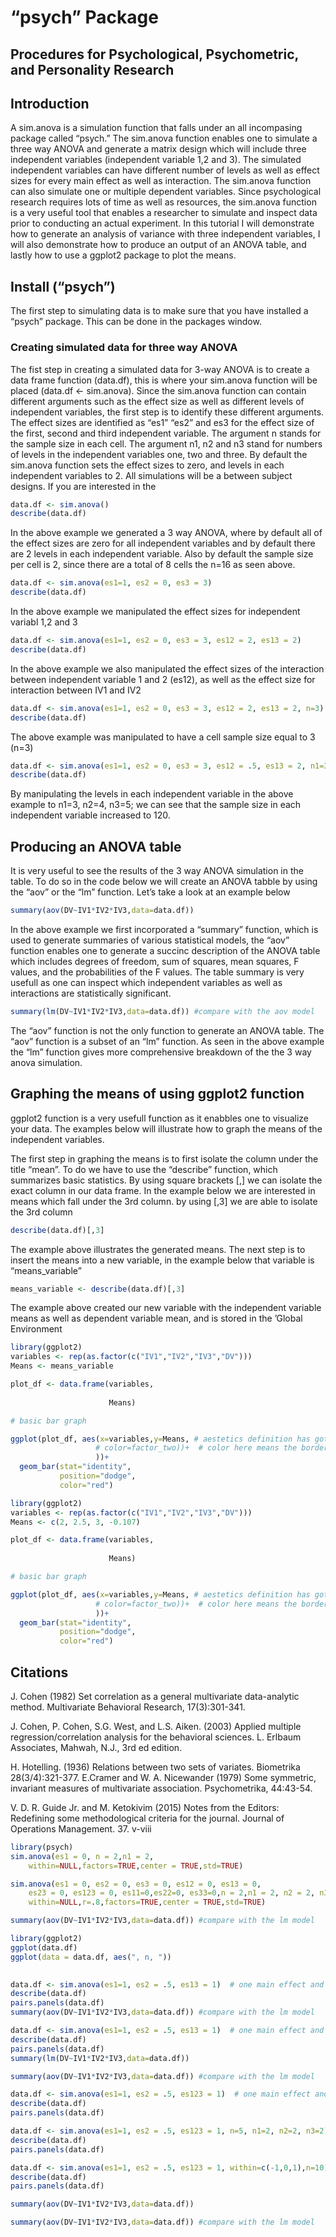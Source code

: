 
# "psych" Package

## Procedures for Psychological, Psychometric, and Personality Research

## Introduction

A sim.anova is a simulation function that falls under an all incompasing package called "psych." The sim.anova function enables one to simulate a three way ANOVA and generate a matrix design which will include three independent variables (independent variable 1,2 and 3). The simulated independent variables can have different number of levels as well as effect sizes for every main effect as well as interaction. The sim.anova function can also simulate one or multiple dependent variables. Since psychological research requires lots of time as well as resources, the sim.anova function is a very useful tool that enables a researcher to simulate and inspect data prior to conducting an actual experiment. In this tutorial I will demonstrate how to generate an analysis of variance with three independent variables, I will also demonstrate how to produce an output of an ANOVA table, and lastly how to use a ggplot2 package to plot the means. 

## Install ("psych")

The first step to simulating data is to make sure that you have installed a "psych" package. This can be done in the packages window.

### Creating simulated data for three way ANOVA

The fist step in creating a simulated data for 3-way ANOVA is to create a data frame function (data.df), this is where your sim.anova function will be placed (data.df <- sim.anova). Since the sim.anova function can contain different arguments such as the effect size as well as different levels of independent variables, the first step is to identify these different arguments. The effect sizes are identified as "es1" "es2" and es3 for the effect size of the first, second and third  independent variable. The argument n stands for the sample size in each cell. The argument n1, n2 and n3 stand for numbers of levels in the independent variables one, two and three. By default the sim.anova function sets the effect sizes to zero, and levels in each independent variables to 2. All simulations will be a between subject designs. If you are interested in the 



```r
data.df <- sim.anova()  
describe(data.df)

```
In the above example we generated a 3 way ANOVA, where by default all of the effect sizes are zero for all independent variables and by default there are 2 levels in each independent variable. Also by default the sample size per cell is 2, since there are a total of 8 cells the n=16 as seen above.


```r
data.df <- sim.anova(es1=1, es2 = 0, es3 = 3)  
describe(data.df)

```

In the above example we manipulated the effect sizes for independent variabl 1,2 and 3

```r
data.df <- sim.anova(es1=1, es2 = 0, es3 = 3, es12 = 2, es13 = 2)  
describe(data.df)

```
In the above example we also manipulated the effect sizes of the interaction between independent variable 1 and 2 (es12), as well as the effect size for interaction between IV1 and IV2

```r
data.df <- sim.anova(es1=1, es2 = 0, es3 = 3, es12 = 2, es13 = 2, n=3)  
describe(data.df)

```

The above example was manipulated to have a cell sample size equal to 3 (n=3)

```r
data.df <- sim.anova(es1=1, es2 = 0, es3 = 3, es12 = .5, es13 = 2, n1=3, n2=4, n3=5)  
describe(data.df)

```

By manipulating the levels in each independent variable in the above example to n1=3, n2=4, n3=5; we can see that the sample size in each independent variable increased to 120.

## Producing an ANOVA table

It is very useful to see the results of the 3 way ANOVA simulation in the table. To do so in the code below we will create an ANOVA tabble by using the "aov" or the "lm" function.
Let's take a look at an example below


```r
summary(aov(DV~IV1*IV2*IV3,data=data.df)) 

```

In the above example we first incorporated a "summary" function, which is used to generate summaries of various statistical models, the "aov" function enables one to generate a succinc description of the ANOVA table which includes degrees of freedom, sum of squares, mean squares, F values, and the probabilities of the F values. The table summary is very usefull as one can inspect which independent variables as well as interactions are statistically significant.



```r
summary(lm(DV~IV1*IV2*IV3,data=data.df)) #compare with the aov model

```

The "aov" function is not the only function to generate an ANOVA table. The "aov" function is a subset of an "lm" function. As seen in the above example the "lm" function gives more comprehensive breakdown of the the 3 way anova simulation.

## Graphing the means of using ggplot2 function 

ggplot2 function is a very usefull function as it enabbles one to visualize your data. The examples below will illustrate how to graph the means of the independent variables.

The first step in graphing the means is to first isolate the column under the title "mean". To do we have to use the "describe" function, which summarizes basic statistics. By using square brackets [,] we can isolate the exact column in our data frame. In the example below we are interested in means which fall under the 3rd column. by using [,3] we are able to isolate the 3rd column

```r
describe(data.df)[,3]
```

The example above illustrates the generated means. The next step is to insert the means into a new variable, in the example below that variable is "means_variable"

```r
means_variable <- describe(data.df)[,3]
```

The example above created our new variable with the independent variable means as well as dependent variable mean, and is stored in the 'Global Environment




```r
library(ggplot2)
variables <- rep(as.factor(c("IV1","IV2","IV3","DV"))) 
Means <- means_variable

plot_df <- data.frame(variables,
                  
                      Means)

# basic bar graph

ggplot(plot_df, aes(x=variables,y=Means, # aestetics definition has gotten 
                   # color=factor_two))+  # color here means the border collor
                   ))+
  geom_bar(stat="identity", 
           position="dodge",
           color="red")

```



```r
library(ggplot2)
variables <- rep(as.factor(c("IV1","IV2","IV3","DV"))) 
Means <- c(2, 2.5, 3, -0.107)

plot_df <- data.frame(variables,
                  
                      Means)

# basic bar graph

ggplot(plot_df, aes(x=variables,y=Means, # aestetics definition has gotten 
                   # color=factor_two))+  # color here means the border collor
                   ))+
  geom_bar(stat="identity", 
           position="dodge",
           color="red")

```


## Citations

J. Cohen (1982) Set correlation as a general multivariate data-analytic method. Multivariate Behavioral Research, 17(3):301-341.

J. Cohen, P. Cohen, S.G. West, and L.S. Aiken. (2003) Applied multiple regression/correlation analysis for the behavioral sciences. L. Erlbaum Associates, Mahwah, N.J., 3rd ed edition.

H. Hotelling. (1936) Relations between two sets of variates. Biometrika 28(3/4):321-377. E.Cramer and W. A. Nicewander (1979) Some symmetric, invariant measures of multivariate association. Psychometrika, 44:43-54.

V. D. R. Guide Jr. and M. Ketokivim (2015) Notes from the Editors: Redefining some methodological criteria for the journal. Journal of Operations Management. 37. v-viii

```r
library(psych)
sim.anova(es1 = 0, n = 2,n1 = 2, 
    within=NULL,factors=TRUE,center = TRUE,std=TRUE)
```


```r
sim.anova(es1 = 0, es2 = 0, es3 = 0, es12 = 0, es13 = 0,
    es23 = 0, es123 = 0, es11=0,es22=0, es33=0,n = 2,n1 = 2, n2 = 2, n3 = 2, 
    within=NULL,r=.8,factors=TRUE,center = TRUE,std=TRUE)
```




```r
summary(aov(DV~IV1*IV2*IV3,data=data.df)) #compare with the lm model

```


```r
library(ggplot2)
ggplot(data.df)
ggplot(data = data.df, aes(", n, ")) 
  
```






```r
data.df <- sim.anova(es1=1, es2 = .5, es13 = 1)  # one main effect and one interaction
describe(data.df)
pairs.panels(data.df)
summary(aov(DV~IV1*IV2*IV3,data=data.df)) #compare with the lm model

```

```r
data.df <- sim.anova(es1=1, es2 = .5, es13 = 1)  # one main effect and one interaction
describe(data.df)
pairs.panels(data.df)
summary(lm(DV~IV1*IV2*IV3,data=data.df))

summary(aov(DV~IV1*IV2*IV3,data=data.df)) #compare with the lm model

```





```r
data.df <- sim.anova(es1=1, es2 = .5, es123 = 1)  # one main effect and one interaction
describe(data.df)
pairs.panels(data.df)
```

```r
data.df <- sim.anova(es1=1, es2 = .5, es123 = 1, n=5, n1=2, n2=2, n3=2)  # one main effect and one interaction
describe(data.df)
pairs.panels(data.df)
```



```r
data.df <- sim.anova(es1=1, es2 = .5, es123 = 1, within=c(-1,0,1),n=10) # one main effect and one interaction
describe(data.df)
pairs.panels(data.df)

```

```r
summary(aov(DV~IV1*IV2*IV3,data=data.df))

summary(aov(DV~IV1*IV2*IV3,data=data.df)) #compare with the lm model

```


